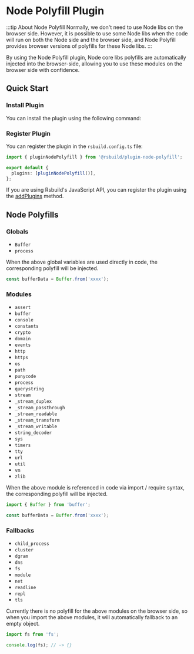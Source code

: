 # Node Polyfill Plugin

:::tip About Node Polyfill
Normally, we don't need to use Node libs on the browser side. However, it is possible to use some Node libs when the code will run on both the Node side and the browser side, and Node Polyfill provides browser versions of polyfills for these Node libs.
:::

By using the Node Polyfill plugin, Node core libs polyfills are automatically injected into the browser-side, allowing you to use these modules on the browser side with confidence.

## Quick Start

### Install Plugin

You can install the plugin using the following command:


<PackageManagerTabs command="add @rsbuild/plugin-node-polyfill -D" />

### Register Plugin

You can register the plugin in the `rsbuild.config.ts` file:

```ts title="rsbuild.config.ts"
import { pluginNodePolyfill } from '@rsbuild/plugin-node-polyfill';

export default {
  plugins: [pluginNodePolyfill()],
};
```

If you are using Rsbuild's JavaScript API, you can register the plugin using the [addPlugins](/api/javascript-api/instance.html#rsbuildaddplugins) method.

## Node Polyfills

### Globals

- `Buffer`
- `process`

When the above global variables are used directly in code, the corresponding polyfill will be injected.

```ts
const bufferData = Buffer.from('xxxx');
```

### Modules

- `assert`
- `buffer`
- `console`
- `constants`
- `crypto`
- `domain`
- `events`
- `http`
- `https`
- `os`
- `path`
- `punycode`
- `process`
- `querystring`
- `stream`
- `_stream_duplex`
- `_stream_passthrough`
- `_stream_readable`
- `_stream_transform`
- `_stream_writable`
- `string_decoder`
- `sys`
- `timers`
- `tty`
- `url`
- `util`
- `vm`
- `zlib`

When the above module is referenced in code via import / require syntax, the corresponding polyfill will be injected.

```ts
import { Buffer } from 'buffer';

const bufferData = Buffer.from('xxxx');
```

### Fallbacks

- `child_process`
- `cluster`
- `dgram`
- `dns`
- `fs`
- `module`
- `net`
- `readline`
- `repl`
- `tls`

Currently there is no polyfill for the above modules on the browser side, so when you import the above modules, it will automatically fallback to an empty object.

```ts
import fs from 'fs';

console.log(fs); // -> {}
```
